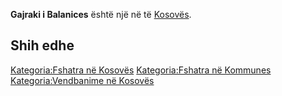 {{Fshat në 
 | Emri                = Gajraki i Balanices
 | EmriAlt                = 
 | NAME_SHORT_FORM=      
 | NAME_GENERIC=      
 | NAME_SORT_NAME_RO=      GAJRAKIIBALANICES
 | FULL_NAME_RO = Gajraki i Balanices
 | FULL_NAME_ND_RO=Gajraki i Balanices
 | SORT_NAME_RG=GAJRAKIIBALANICES
 | FULL_NAME_RG=Gajraki i Balanices
 | FULL_NAME_ND_RG=Gajraki i Balanices
 | SRP_NAME_SHORT_FORM=      
 | SRP_NAME_GENERIC=      
 | SRP_NAME_SORT_NAME_RO=      
 | SRP_FULL_NAME_RO = 
 | SRP_FULL_NAME_ND_RO=
 | SRP_SORT_NAME_RG=
 | SRP_FULL_NAME_RG=
 | SRP_FULL_NAME_ND_RG=
 | Emri (Rasa dhanore) = 
 | Figura              = 
 | Shteti              = Kosovo
 | Komuna              = 
 | Kodi postar         = 
 | Sipërfaqja          = 

 | Popullsia           = 

 | Regj. i popullsisë  = 
 | Dend. e popullsisë  = 
 | Faqja zyrtare       = 
 <!--- Koordinatat ----> 
 | Gjerësia            = 42.451389
 | Gjatësia            = 20.801667
 | Lartësia            = 
}}
'''Gajraki i Balanices''' është një [[]] në [[]] të [[Kosovës]].

<!-- == Gjeografia == -->
<!-- == Historia == -->
<!-- == Demografia == -->
== Shih edhe ==
{{Komuna }}
{{Kosovo-Administrata-Cung}}

[[Kategoria:Fshatra në Kosovës]]
[[Kategoria:Fshatra në Kommunes ]]
[[Kategoria:Vendbanime në Kosovës]]